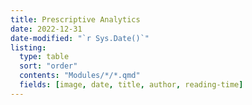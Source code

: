 ```yaml
---
title: Prescriptive Analytics
date: 2022-12-31
date-modified: "`r Sys.Date()`"
listing: 
  type: table
  sort: "order"
  contents: "Modules/*/*.qmd"
  fields: [image, date, title, author, reading-time]
---
```

